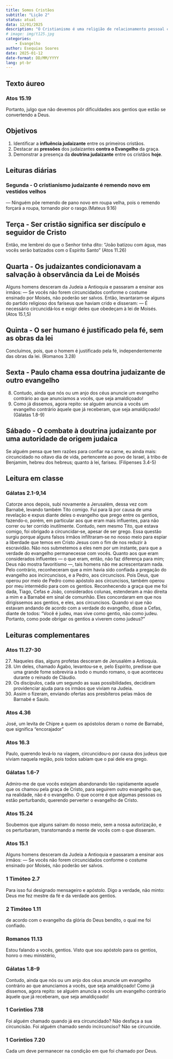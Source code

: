 ---
title: Somos Cristãos
subtitle: "Lição 2"
status: atual
data: 12/01/2025
description: "O Cristianismo é uma religião de relacionamento pessoal com o Cristo ressuscitado e não um conjunto de regras e ritos."
# image: img/t125.jpg
categories: 
    - Evangelho
author: Esequias Soares
date: 2025-01-12
date-format: DD/MM/YYYY
lang: pt-br
---

## Texto áureo

::: {.callout-important}
### Atos 15.19
Portanto, julgo que não devemos pôr dificuldades aos gentios que estão se convertendo a Deus.
:::

## Objetivos
1. Identificar a **influência judaizante** entre os primeiros cristãos.
2. Destacar as **pressões** dos judaizantes **contra o Evangelho** da graça.
3. Demonstrar a presença da **doutrina judaizante** entre os cristãos **hoje**. 

## Leituras diárias

::: callout-note
### Segunda - O cristianismo judaizante é remendo novo em vestidos velhos
― Ninguém põe remendo de pano novo em roupa velha, pois o remendo forçará a roupa, tornando pior o rasgo.(Mateus 9.16)
:::

::: callout-note
## Terça - Ser cristão significa ser discípulo e seguidor de Cristo
Então, me lembrei do que o Senhor tinha dito: "João batizou com água, mas vocês serão batizados com o Espírito Santo" (Atos 11.26)
:::

::: callout-note
## Quarta - Os judaizantes condicionavam a salvação à observância da Lei de Moisés
Alguns homens desceram da Judeia a Antioquia e passaram a ensinar aos irmãos: ― Se vocês não forem circuncidados conforme o costume ensinado por Moisés, não poderão ser salvos.
Então, levantaram‑se alguns do partido religioso dos fariseus que haviam crido e disseram: ― É necessário circuncidá‑los e exigir deles que obedeçam à lei de Moisés. (Atos 15.1,5)
:::

::: callout-note
## Quinta - O ser humano é justificado pela fé, sem as obras da lei
Concluímos, pois, que o homem é justificado pela fé, independentemente das obras da lei. (Romanos 3.28)
:::

::: callout-note
## Sexta - Paulo chama essa doutrina judaizante de outro evangelho

8.  Contudo, ainda que nós ou um anjo dos céus anuncie um evangelho contrário ao que anunciamos a vocês, que seja amaldiçoado!
9.  Como já dissemos, agora repito: se alguém anuncia a vocês um evangelho contrário àquele que já receberam, que seja amaldiçoado! (Gálatas 1.8-9)
:::

::: callout-note
## Sábado - O combate à doutrina judaizante por uma autoridade de origem judaica
Se alguém pensa que tem razões para confiar na carne, eu ainda mais: circuncidado no oitavo dia de vida, pertencente ao povo de Israel, à tribo de Benjamim, hebreu dos hebreus; quanto à lei, fariseu. (Filipenses 3.4-5)
:::

## Leitura em classe

::: callout-tip
### Gálatas 2.1-9,14
Catorze anos depois, subi novamente a Jerusalém, dessa vez com Barnabé, levando também Tito comigo. Fui para lá por causa de uma revelação e expus diante deles o evangelho que prego entre os gentios, fazendo‑o, porém, em particular aos que eram mais influentes, para não correr ou ter corrido inutilmente. Contudo, nem mesmo Tito, que estava comigo, foi obrigado a circuncidar‑se, apesar de ser grego. Essa questão surgiu porque alguns falsos irmãos infiltraram‑se no nosso meio para espiar a liberdade que temos em Cristo Jesus com o fim de nos reduzir à escravidão. Não nos submetemos a eles nem por um instante, para que a verdade do evangelho permanecesse com vocês. Quanto aos que eram considerados influentes — o que eram, então, não faz diferença para mim; Deus não mostra favoritismo —, tais homens não me acrescentaram nada. Pelo contrário, reconheceram que a mim havia sido confiada a pregação do evangelho aos incircuncisos, e a Pedro, aos circuncisos. Pois Deus, que operou por meio de Pedro como apóstolo aos circuncisos, também operou por meu intermédio para com os gentios. Reconhecendo a graça que me foi dada, Tiago, Cefas e João, considerados colunas, estenderam a mão direita a mim e a Barnabé em sinal de comunhão. Eles concordaram em que nos dirigíssemos aos gentios, e eles, aos circuncisos. Quando vi que não estavam andando de acordo com a verdade do evangelho, disse a Cefas, diante de todos: "Você é judeu, mas vive como gentio, não como judeu. Portanto, como pode obrigar os gentios a viverem como judeus?"
:::

## Leituras complementares

::: callout
### Atos 11.27-30
27. Naqueles dias, alguns profetas desceram de Jerusalém a Antioquia.
28. Um deles, chamado Ágabo, levantou‑se e, pelo Espírito, predisse que uma grande fome sobreviria a todo o mundo romano, o que aconteceu durante o reinado de Cláudio.
29. Os discípulos, cada um segundo as suas possibilidades, decidiram providenciar ajuda para os irmãos que viviam na Judeia.
30. Assim o fizeram, enviando ofertas aos presbíteros pelas mãos de Barnabé e Saulo.
:::

::: callout
### Atos 4.36
José, um levita de Chipre a quem os apóstolos deram o nome de Barnabé, que significa "encorajador"
:::

::: callout
### Atos 16.3
Paulo, querendo levá‑lo na viagem, circuncidou‑o por causa dos judeus que viviam naquela região, pois todos sabiam que o pai dele era grego.
:::

::: callout
### Gálatas 1.6-7
Admiro‑me de que vocês estejam abandonando tão rapidamente aquele que os chamou pela graça de Cristo, para seguirem outro evangelho que, na realidade, não é o evangelho. O que ocorre é que algumas pessoas os estão perturbando, querendo perverter o evangelho de Cristo.
:::

::: callout
### Atos 15.24
Soubemos que alguns saíram do nosso meio, sem a nossa autorização, e os perturbaram, transtornando a mente de vocês com o que disseram.
:::

::: callout
### Atos 15.1
Alguns homens desceram da Judeia a Antioquia e passaram a ensinar aos irmãos: ― Se vocês não forem circuncidados conforme o costume ensinado por Moisés, não poderão ser salvos.
:::

::: callout
### 1 Timóteo 2.7
Para isso fui designado mensageiro e apóstolo. Digo a verdade, não minto: Deus me fez mestre da fé e da verdade aos gentios.
:::

::: callout
### 2 Timóteo 1.11
de acordo com o evangelho da glória do Deus bendito, o qual me foi confiado.
:::

::: callout
### Romanos 11.13
Estou falando a vocês, gentios. Visto que sou apóstolo para os gentios, honro o meu ministério,
:::

::: callout
### Gálatas 1.8-9
Contudo, ainda que nós ou um anjo dos céus anuncie um evangelho contrário ao que anunciamos a vocês, que seja amaldiçoado! Como já dissemos, agora repito: se alguém anuncia a vocês um evangelho contrário àquele que já receberam, que seja amaldiçoado!
:::

::: callout
### 1 Coríntios 7.18
Foi alguém chamado quando já era circuncidado? Não desfaça a sua circuncisão. Foi alguém chamado sendo incircunciso? Não se circuncide.
:::

::: callout
### 1 Coríntios 7.20
Cada um deve permanecer na condição em que foi chamado por Deus.
:::